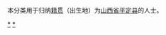 {{Catnav|頁面分類|各種主題的頁面分類|依中国各省来作的分类|各地中国人|山西人|阳泉人}}
{{Catnav|頁面分類|人物|各國人物|中国人|各地中国人|山西人|阳泉人}}

本分类用于归纳[[籍贯|籍贯]]（出生地）为[[山西省|山西省]][[平定县|平定县]]的人士。

[[Category:阳泉人|*]]
[[Category:平定县|*]]